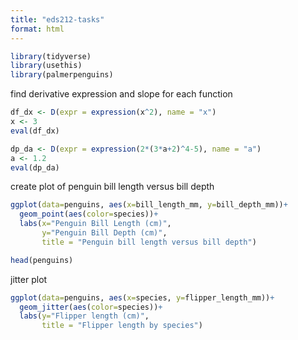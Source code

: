```yaml
---
title: "eds212-tasks"
format: html
---
```


```r
library(tidyverse)
library(usethis)
library(palmerpenguins)
```

find derivative expression and slope for each function
```r
df_dx <- D(expr = expression(x^2), name = "x")
x <- 3
eval(df_dx)

```

```r
dp_da <- D(expr = expression(2*(3*a+2)^4-5), name = "a")
a <- 1.2
eval(dp_da)

```

create plot of penguin bill length versus bill depth
```r
ggplot(data=penguins, aes(x=bill_length_mm, y=bill_depth_mm))+
  geom_point(aes(color=species))+
  labs(x="Penguin Bill Length (cm)",
       y="Penguin Bill Depth (cm)",
       title = "Penguin bill length versus bill depth")

head(penguins)

```

jitter plot
```r
ggplot(data=penguins, aes(x=species, y=flipper_length_mm))+
  geom_jitter(aes(color=species))+
  labs(y="Flipper length (cm)",
       title = "Flipper length by species")

```










